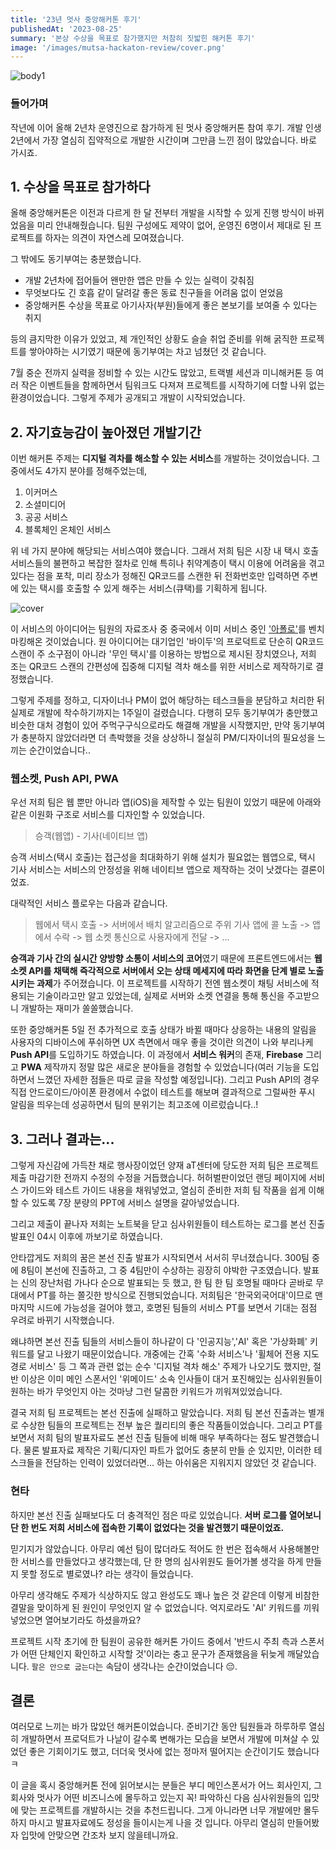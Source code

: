 ```yaml
---
title: '23년 멋사 중앙해커톤 후기'
publishedAt: '2023-08-25'
summary: '본상 수상을 목표로 참가했지만 처참히 짓밟힌 해커톤 후기'
image: '/images/mutsa-hackaton-review/cover.png'
---
```


<Image
  src='/images/mutsa-hackaton-review/body1.png'
  alt='body1'
  caption='2023 멋사 중앙해커톤 현장.jpg'
  width={2873}
  height={1616}
/>

### 들어가며

작년에 이어 올해 2년차 운영진으로 참가하게 된 멋사 중앙해커톤 참여 후기. 개발 인생 2년에서 가장 열심히 집약적으로 개발한 시간이며 그만큼 느낀 점이 많았습니다. 바로 가시죠.

## 1. 수상을 목표로 참가하다

올해 중앙해커톤은 이전과 다르게 한 달 전부터 개발을 시작할 수 있게 진행 방식이 바뀌었음을 미리 안내해줬습니다. 팀원 구성에도 제약이 없어, 운영진 6명이서 제대로 된 프로젝트를 하자는 의견이 자연스레 모여졌습니다.

그 밖에도 동기부여는 충분했습니다.

- 개발 2년차에 접어들어 왠만한 앱은 만들 수 있는 실력이 갖춰짐
- 무엇보다도 긴 호흡 같이 달려갈 좋은 동료 친구들을 어려움 없이 얻었음
- 중앙해커톤 수상을 목표로 아기사자(부원)들에게 좋은 본보기를 보여줄 수 있다는 취지

등의 큼지막한 이유가 있었고, 제 개인적인 상황도 슬슬 취업 준비를 위해 굵직한 프로젝트를 쌓아야하는 시기였기 때문에 동기부여는 차고 넘쳤던 것 같습니다.

7월 중순 전까지 실력을 정비할 수 있는 시간도 많았고, 트랙별 세션과 미니해커톤 등 여러 작은 이벤트들을 함께하면서 팀워크도 다져져 프로젝트를 시작하기에 더할 나위 없는 환경이었습니다. 그렇게 주제가 공개되고 개발이 시작되었습니다.

## 2. 자기효능감이 높아졌던 개발기간

이번 해커톤 주제는 **디지털 격차를 해소할 수 있는 서비스**를 개발하는 것이었습니다. 그 중에서도 4가지 분야를 정해주었는데,

1. 이커머스
2. 소셜미디어
3. 공공 서비스
4. 블록체인 온체인 서비스

위 네 가지 분야에 해당되는 서비스여야 했습니다. 그래서 저희 팀은 시장 내 택시 호출 서비스들의 불편하고 복잡한 절차로 인해 특히나 취약계층이 택시 이용에 어려움을 겪고 있다는 점을 포착, 미리 장소가 정해진 QR코드를 스캔한 뒤 전화번호만 입력하면 주변에 있는 택시를 호출할 수 있게 해주는 서비스(큐택)를 기획하게 됩니다.

<Image
  src='/images/mutsa-hackaton-review/cover.png'
  alt='cover'
  width={1921}
  height={1080}
/>

이 서비스의 아이디어는 팀원의 자료조사 중 중국에서 이미 서비스 중인 ['아폴로'](https://www.mk.co.kr/news/world/9889529)를 벤치마킹해온 것이었습니다. 원 아이디어는 대기업인 '바이두'의 프로덕트로 단순히 QR코드 스캔이 주 소구점이 아니라 '무인 택시'를 이용하는 방법으로 제시된 장치였으나, 저희 조는 QR코드 스캔의 간편성에 집중해 디지털 격차 해소를 위한 서비스로 제작하기로 결정했습니다.

그렇게 주제를 정하고, 디자이너나 PM이 없어 해당하는 테스크들을 분담하고 처리한 뒤 실제로 개발에 착수하기까지는 1주일이 걸렸습니다. 다행히 모두 동기부여가 충만했고 비슷한 대처 경험이 있어 주먹구구식으로라도 해결해 개발을 시작했지만, 만약 동기부여가 충분하지 않았더라면 더 촉박했을 것을 상상하니 절실히 PM/디자이너의 필요성을 느끼는 순간이었습니다..

### 웹소켓, Push API, PWA

우선 저희 팀은 웹 뿐만 아니라 앱(iOS)을 제작할 수 있는 팀원이 있었기 때문에 아래와 같은 이원화 구조로 서비스를 디자인할 수 있었습니다.

> 승객(웹앱) - 기사(네이티브 앱)

승객 서비스(택시 호출)는 접근성을 최대화하기 위해 설치가 필요없는 웹앱으로, 택시 기사 서비스는 서비스의 안정성을 위해 네이티브 앱으로 제작하는 것이 낫겠다는 결론이었죠.

대략적인 서비스 플로우는 다음과 같습니다.

> 웹에서 택시 호출 -> 서버에서 배치 알고리즘으로 주위 기사 앱에 콜 노출 -> 앱에서 수락 -> 웹 소켓 통신으로 사용자에게 전달 -> ...

**승객과 기사 간의 실시간 양방향 소통이 서비스의 코어**였기 때문에 프론트엔드에서는 **웹소켓 API를 채택해 즉각적으로 서버에서 오는 상태 메세지에 따라 화면을 단계 별로 노출시키는 과제**가 주어졌습니다. 이 프로젝트를 시작하기 전엔 웹소켓이 채팅 서비스에 적용되는 기술이라고만 알고 있었는데, 실제로 서버와 소켓 연결을 통해 통신을 주고받으니 개발하는 재미가 쏠쏠했습니다.

또한 중앙해커톤 5일 전 추가적으로 호출 상태가 바뀔 때마다 상응하는 내용의 알림을 사용자의 디바이스에 푸쉬하면 UX 측면에서 매우 좋을 것이란 의견이 나와 부리나케 **Push API**를 도입하기도 하였습니다. 이 과정에서 **서비스 워커**의 존재, **Firebase** 그리고 **PWA** 제작까지 정말 많은 새로운 분야들을 경험할 수 있었습니다(여러 기능을 도입하면서 느꼈던 자세한 점들은 따로 글을 작성할 예정입니다). 그리고 Push API의 경우 직접 안드로이드/아이폰 환경에서 수없이 테스트를 해보며 결과적으로 그럴싸한 푸시 알림을 띄우는데 성공하면서 팀의 분위기는 최고조에 이르렀습니다..!

## 3. 그러나 결과는...

그렇게 자신감에 가득찬 채로 행사장이었던 양재 aT센터에 당도한 저희 팀은 프로젝트 제출 마감기한 전까지 수정의 수정을 거듭했습니다. 허허벌판이었던 랜딩 페이지에 서비스 가이드와 테스트 가이드 내용을 채워넣었고, 열심히 준비한 저희 팀 작품을 쉽게 이해할 수 있도록 7장 분량의 PPT에 서비스 설명을 갈아넣었습니다.

그리고 제출이 끝나자 저희는 노트북을 닫고 심사위원들이 테스트하는 로그를 본선 진출 발표인 04시 이후에 까보기로 하였습니다.

안타깝게도 저희의 꿈은 본선 진출 발표가 시작되면서 서서히 무너졌습니다. 300팀 중에 8팀이 본선에 진출하고, 그 중 4팀만이 수상하는 굉장히 야박한 구조였습니다. 발표는 신의 장난처럼 가나다 순으로 발표되는 듯 했고, 한 팀 한 팀 호명될 때마다 곧바로 무대에서 PT를 하는 쫄깃한 방식으로 진행되었습니다. 저희팀은 '한국외국어대'이므로 맨 마지막 시드에 가능성을 걸어야 했고, 호명된 팀들의 서비스 PT를 보면서 기대는 점점 우려로 바뀌기 시작했습니다.

왜냐하면 본선 진출 팀들의 서비스들이 하나같이 다 '인공지능','AI' 혹은 '가상화폐' 키워드를 달고 나왔기 때문이었습니다. 개중에는 간혹 '수화 서비스'나 '휠체어 전용 지도 경로 서비스' 등 그 쪽과 관련 없는 순수 '디지털 격차 해소' 주제가 나오기도 했지만, 절반 이상은 이미 메인 스폰서인 '위메이드' 소속 인사들이 대거 포진해있는 심사위원들이 원하는 바가 무엇인지 아는 것마냥 그런 달콤한 키워드가 끼워져있었습니다.

결국 저희 팀 프로젝트는 본선 진출에 실패하고 말았습니다. 저희 팀 본선 진출과는 별개로 수상한 팀들의 프로젝트는 전부 높은 퀄리티의 좋은 작품들이었습니다. 그리고 PT를 보면서 저희 팀의 발표자료도 본선 진출 팀들에 비해 매우 부족하다는 점도 발견했습니다. 물론 발표자료 제작은 기획/디자인 파트가 없어도 충분히 만들 순 있지만, 이러한 테스크들을 전담하는 인력이 있었더라면... 하는 아쉬움은 지워지지 않았던 것 같습니다.

### 현타

하지만 본선 진출 실패보다도 더 충격적인 점은 따로 있었습니다. **서버 로그를 열어보니 단 한 번도 저희 서비스에 접속한 기록이 없었다는 것을 발견했기 때문이었죠.**

믿기지가 않았습니다. 아무리 예선 팀이 많더라도 적어도 한 번은 접속해서 사용해볼만한 서비스를 만들었다고 생각했는데, 단 한 명의 심사위원도 들어가볼 생각을 하게 만들지 못할 정도로 별로였나? 라는 생각이 들었습니다.

아무리 생각해도 주제가 식상하지도 않고 완성도도 꽤나 높은 것 같은데 이렇게 비참한 결말을 맞이하게 된 원인이 무엇인지 알 수 없었습니다. 억지로라도 'AI' 키워드를 끼워넣었으면 열어보기라도 하셨을까요?

프로젝트 시작 초기에 한 팀원이 공유한 해커톤 가이드 중에서 '반드시 주최 측과 스폰서가 어떤 단체인지 확인하고 시작할 것'이라는 충고 문구가 존재했음을 뒤늦게 깨달았습니다. `팔은 안으로 굽는다`는 속담이 생각나는 순간이었습니다 😔.

## 결론

여러모로 느끼는 바가 많았던 해커톤이었습니다. 준비기간 동안 팀원들과 하루하루 열심히 개발하면서 프로덕트가 나날이 갈수록 변해가는 모습을 보면서 개발에 미쳐살 수 있었던 좋은 기회이기도 했고, 더더욱 멋사에 없는 정마저 떨어지는 순간이기도 했습니다 ㅋ

이 글을 혹시 중앙해커톤 전에 읽어보시는 분들은 부디 메인스폰서가 어느 회사인지, 그 회사와 멋사가 어떤 비즈니스에 몰두하고 있는지 꼭! 파악하신 다음 심사위원들의 입맛에 맞는 프로젝트를 개발하시는 것을 추천드립니다. 그게 아니라면 너무 개발에만 몰두하지 마시고 발표자료에도 정성을 들이시는게 나을 것 입니다. 아무리 열심히 만들어봤자 입맛에 안맞으면 간조차 보지 않을테니까요.
